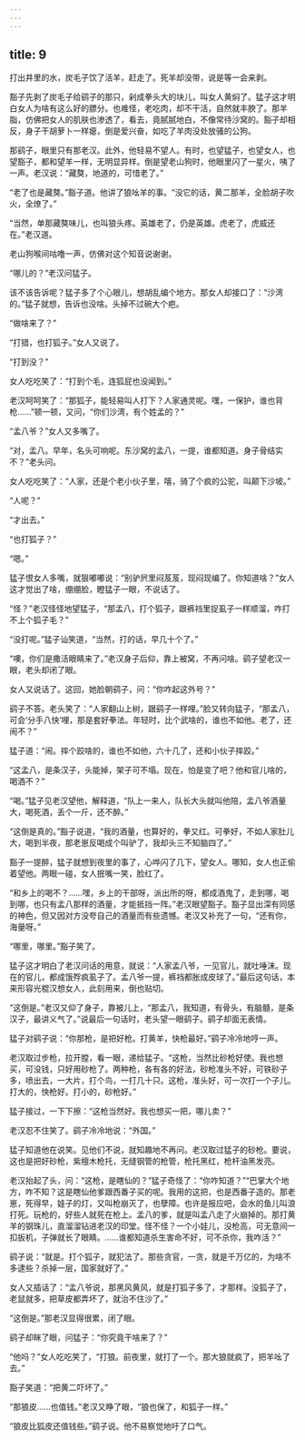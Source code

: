 ```yaml
---
---
---
```

title: 9
---



打出井里的水，炭毛子饮了活羊，赶走了。死羊却没带，说是等一会来剥。

豁子先剥了炭毛子给鹞子的那只，剁成拳头大的块儿，叫女人黄焖了。猛子这才明白女人为啥有这么好的膘分。也难怪，老吃肉，却不干活，自然就丰腴了。那羊脂，仿佛把女人的肌肤也渗透了，看去，竟腻腻地白，不像常待沙窝的。豁子却相反，身子干胡萝卜一样瘪，倒是爱兴奋，如吃了羊肉没处放骚的公狗。

那鹞子，眼里只有那老汉。此外，他轻易不望人。有时，也望猛子，也望女人，也望豁子，都和望羊一样，无明显异样。倒是望老山狗时，他眼里闪了一星火，咦了一声。老汉说：“藏獒，地道的，可惜老了。”

“老了也是藏獒。”豁子道。他讲了狼吆羊的事。“没它的话，黄二那羊，全脸胡子吹火，全燎了。”

“当然，单那藏獒味儿，也叫狼头疼。英雄老了，仍是英雄。虎老了，虎威还在。”老汉道。

老山狗喉间咕噜一声，仿佛对这个知音说谢谢。

“哪儿的？”老汉问猛子。

该不该告诉呢？猛子多了个心眼儿，想胡乱编个地方。那女人却接口了：“沙湾的。”猛子就想，告诉也没啥。头掉不过碗大个疤。

“做啥来了？”

“打猎，也打狐子。”女人又说了。

“打到没？”

女人吃吃笑了：“打到个毛，连狐屁也没闻到。”

老汉呵呵笑了：“那狐子，能轻易叫人打下？人家通灵呢。嘿，一保护，谁也背枪……”顿一顿，又问，“你们沙湾，有个姓孟的？”

“孟八爷？”女人又多嘴了。

“对，孟八。早年，名头可响呢。东沙窝的孟八，一提，谁都知道。身子骨结实不？”老头问。

女人吃吃笑了：“人家，还是个老小伙子里，嘻，骑了个疯的公驼，叫颠下沙坡。”

“人呢？”

“才出去。”

“也打狐子？”

“嗯。”

猛子恨女人多嘴，就狠嘟嘟说：“别驴屄里闷芨芨，现闷现编了。你知道啥？”女人这才觉出了啥，绷绷脸，瞪猛子一眼，不说话了。

“怪？”老汉怪怪地望猛子，“那孟八，打个狐子，跟裤裆里捉虱子一样顺溜，咋打不上个狐子毛？”

“没打呢。”猛子讪笑道，“当然，打的话，早几十个了。”

“噢，你们是撒活眼睛来了。”老汉身子后仰，靠上被窝，不再问啥。鹞子望老汉一眼，老头却闭了眼。

女人又说话了。这回，她脸朝鹞子，问：“你咋起这外号？”

鹞子不答。老头笑了：“人家翻山上树，跟鹞子一样哩。”脸又转向猛子，“那孟八，可会‘分手八快’哩，那是套好拳法。年轻时，比个武啥的，谁也不如他。老了，还闹不？”

猛子道：“闹。摔个跤啥的，谁也不如他，六十几了，还和小伙子摔跤。”

“这孟八，是条汉子，头能掉，架子可不塌。现在，怕是变了吧？他和官儿啥的，喝酒不？”

“喝。”猛子见老汉望他，解释道，“队上一来人，队长大头就叫他陪，孟八爷酒量大，喝死酒，丢个一斤，还不醉。”

“这倒是真的。”豁子说道，“我的酒量，也算好的，拳又红。可拳好，不如人家肚儿大，喝到半夜，那老崽反喝成个叫驴了，我却头三不知脑四了。”

豁子一提醉，猛子就想到夜里的事了，心哗闪了几下，望女人。哪知，女人也正偷着望他。两眼一碰，女人抿嘴一笑，脸红了。

“和乡上的喝不？……嘿，乡上的干部呀，派出所的呀，都成酒鬼了，走到哪，喝到哪，也只有孟八那样的酒量，才能抵挡一阵。”老汉眼望豁子。豁子显出深有同感的神色，但又因对方没夸自己的酒量而有些遗憾。老汉又补充了一句，“还有你，海量呀。”

“哪里，哪里。”豁子笑了。

猛子这才明白了老汉问话的用意，就说：“人家孟八爷，一见官儿，就吐唾沫。现在的官儿，都成饿殍疯虱子了。孟八爷一提，裤裆都胀成皮球了。”最后这句话，本来形容光棍汉想女人，此刻用来，倒也贴切。

“这倒是。”老汉又仰了身子，靠被儿上，“那孟八，我知道，有骨头，有脑髓，是条汉子，最讲义气了。”说最后一句话时，老头望一眼鹞子。鹞子却面无表情。

猛子对鹞子说：“你那枪，是把好枪。打黄羊，快枪最好。”鹞子冷冷地哼一声。

老汉取过步枪，拉开膛，看一眼，递给猛子。“这枪，当然比砂枪好使。我也想买，可没钱，只好用砂枪了。两种枪，各有各的好法，砂枪准头不好，可铁砂子多，喷出去，一大片，打个鸟，一打几十只。这枪，准头好，可一次打一个子儿。打大的，快枪好。打小的，砂枪好。”

猛子接过，一下下擦：“这枪当然好。我也想买一把，哪儿卖？”

老汉忍不住笑了。鹞子冷冷地说：“外国。”

猛子知道他在说笑。见他们不说，就知趣地不再问。老汉取过猛子的砂枪。要说，这也是把好砂枪，紫檀木枪托，无缝钢管的枪管，枪托黑红，枪杆油黑发亮。

老汉抬起了头，问：“这枪，是瞎仙的？”猛子奇怪了：“你咋知道？”“巴掌大个地方，咋不知？这是瞎仙他爹跟西番子买的呢。我用的这把，也是西番子造的。那老崽，死得早，娃子的灯，又叫枪崩灭了，也孽障。也许是报应吧，会水的鱼儿叫浪打死。玩枪的，好些人就死在枪上。孟八的爹，就是叫孟八走了火崩掉的。那打黄羊的钢珠儿，直溜溜钻进老汉的印堂。怪不怪？一个小娃儿，没枪高，可无意间一扣扳机，子弹就长了眼睛。……谁都知道杀生害命不好，可不杀你，我咋活？”

鹞子说：“就是。打个狐子，就犯法了。那些贪官，一贪，就是千万亿的，为啥不多逮些？杀掉一层，国家就好了。”

女人又插话了：“孟八爷说，那黑风黄风，就是打狐子多了，才那样。没狐子了，老鼠就多，把草皮都弄坏了，就治不住沙了。”

“这倒是。”那老汉显得很累，闭了眼。

鹞子却眯了眼，问猛子：“你究竟干啥来了？”

“他吗？”女人吃吃笑了，“打狼。前夜里，就打了一个。那大狼就疯了，把羊吆了去。”

豁子笑道：“把黄二吓坏了。”

“那狼皮……也值钱。”老汉又睁了眼，“狼也保了，和狐子一样。”

“狼皮比狐皮还值钱些。”鹞子说。他不易察觉地吁了口气。